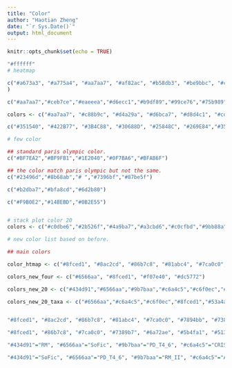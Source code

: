 ```yaml
---
title: "Color"
author: "Haotian Zheng"
date: "`r Sys.Date()`"
output: html_document
---
```


```r
knitr::opts_chunk$set(echo = TRUE)
```

```r
"#ffffff"
# heatmap

c("#a673a3", "#a775a4", "#aa7aa7", "#af82ac", "#b58db3", "#be9bbc", "#c6a9c6", "#ceb7ce", "#d5c3d5", "#dcd0dd", "#e3dce4", "#e8e7e9", "#eaeeea", "#e9f1e6", "", "#e1f0d6", "#dbeecb", "#d6ecc1", "#d1eab6", "#cbe8aa", "#c5e59d", "#bfe292", "#b9df89", "#b3dc82", "#add97d", "#a6d579", "#a0d277", "#99ce76", "#92ca77", "#8bc67b", "#83c280", "#7cbd85", "#75b989", "#6eb58c", "#67b090", "#60ac93", "#59a795", "#54a296", "#509d95", "#4d9793", "#4a9190", "#478c8c", "#458689", "#428085", "#407981", "#3d737d", "#3b6e79", "#3a6a77", "#396876", "#396775"
)

c("#aa7aa7","#ceb7ce","#eaeeea","#d6ecc1","#b9df89","#99ce76","#75b989","#54a296","#458689","#3a6a77")

colors <- c("#aa7aa7", "#c88b9c", "#d4a29a", "#d6bca7", "#d8d4c1", "#cdd2c2", "#c4cfc3", "#beccc5", "#9cb3ad", "#7a9b99", "#598287", "#3a6a77")

c("#351540", "#422B77", "#3B4C88", "#30688D", "#25848C", "#269E84","#35B777", "#72CB54", "#B3DB37", "#F8E620")

# few color

## standard paris olympic color.
c("#BF7EA2","#BF9FB1","#1E2040","#0F7BA6","#BFAB6F")

## the color match paris olympic but not the same.
c("#23496d","#8b68ab","# ","#7396bf","#87be5f")

c("#b2dba7","#bfa8cd","#6d2b80")

c("#F9B0E2","#14BEBD","#0B2E55")


# stack plot color 20
colors <- c("#c0dbe6","#2b526f","#4a9ba7","#a3cbd6","#c0cfbd","#9bb88a","#7b9b64","#d0cab7","#c6a4c5","#9b7baa","#7a7aaf","#434d91","#5284a2","#82b4c8","#9d795d","#d1b49a","#fff08c","#e1834e","#cd6073","#ffc7c9","#969696","#d1d9e2")

# new color list based on before.

## main colors

color_htmap <- c("#8fced1", "#8ac2cd", "#86b7c8", "#81abc4", "#7ca0c0", "#7894bb", "#7389b7", "#6e7db3", "#6a72ae", "#6566aa")

colors_new_four <- c("#6566aa", "#8fced1", "#f07e40", "#dc5772")

colors_new_20 <- c("#434d91","#6566aa","#9b7baa","#c6a4c5","#c6f0ec","#8fced1","#53a4a6","#d0cab7","#c0dbe6","#509d95","#75b989","#92ca77","#d6ecc1","#e7ee9f","#f7ded5","#faaf7f","#f07e40","#dc5772","#ebc1d1","#f9e7e7","#969696","#d1d9e2")

colors_new_20_taxa <- c("#6566aa","#c6a4c5","#c6f0ec","#8fced1","#53a4a6","#d0cab7","#c0dbe6","#9bb88a","#75b989","#92ca77","#d6ecc1","#e7ee9f","#f7ded5","#faaf7f","#f07e40","#dc5772","#ebc1d1","#f9e7e7","#decba1","#d4888b","#969696","#d1d9e2")


"#8fced1", "#8ac2cd", "#86b7c8", "#81abc4", "#7ca0c0", "#7894bb", "#7389b7", "#6e7db3", "#6a72ae", "#6566aa", "#5b4fa1", "#513798", "#47208f", "#3d0886", "#33007d"

"#8fced1", "#86b7c8", "#7ca0c0", "#7389b7", "#6a72ae", "#5b4fa1", "#513798", "#47208f", "#3d0886", "#33007d"

"#434d91"="RM", "#6566aa"="SoFic", "#9b7baa"="PD_T4_6", "#c6a4c5"="CRISPRCas", "#c6f0ec"="AbiE", "#8fced1"="Zorya", "#53a4a6"="Septu", "#d0cab7"="Wadjet", "#c0dbe6"="CBASS", "#509d95"="AbiD", "#75b989"="DRT", "#92ca77"="AbiL", "#d6ecc1"="Gabija", "#e7ee9f"="Mokosh", "#f7ded5"="dXTPase", "#faaf7f"="GAO_19", "#f07e40"="Paris", "#dc5772"="darTG", "#ebc1d1"="ietAS", "#f9e7e7"="RosmerTA", "#d1d9e2"="Others"

"#434d91"="SoFic", "#6566aa"="PD_T4_6", "#9b7baa"="RM_II", "#c6a4c5"="AbiE", "#c6f0ec"="RM_IIG", "#8fced1"="CRISPRCas_Other", "#53a4a6"="RM_I", "#d0cab7"="Septu_I", "#c0dbe6"="Cas_Adaptation", "#509d95"="AbiD", "#75b989"="Wadjet_Other", "#92ca77"="Zorya_Other", "#d6ecc1"="AbiL", "#e7ee9f"="RM_IV", "#f7ded5"="Gabija", "#faaf7f"="RM_III", "#f07e40"="Cbass_I", "#dc5772"="dXTPase", "#ebc1d1"="DRT_II", "#f9e7e7"="GAO_19", "#d1d9e2"="Others"
```
